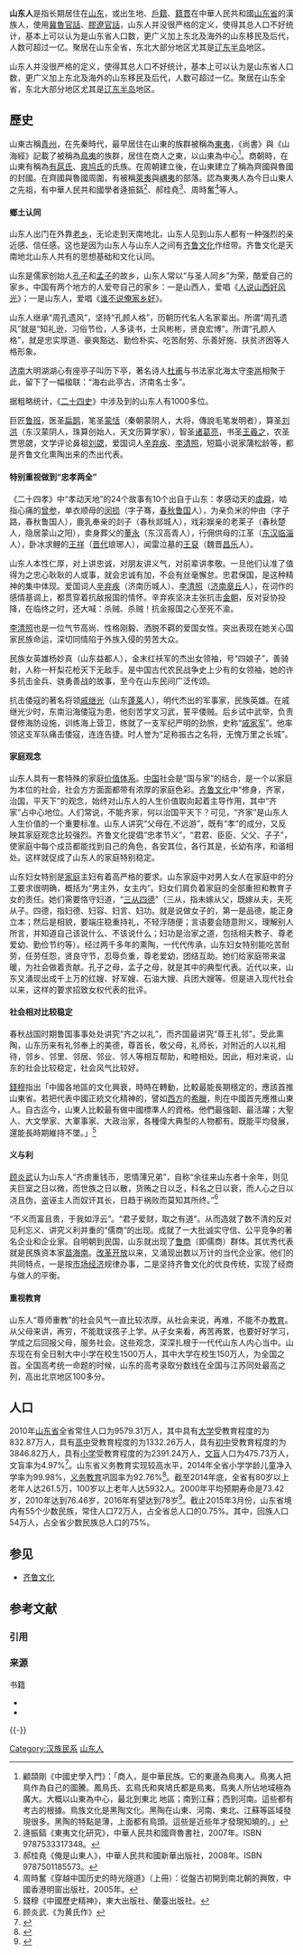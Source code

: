 {{Refimprove|time=2019-12-20T18:51:11+00:00}}
{{inappropriate tone|time=2016-07-27T16:59:17+00:00}}
{{Infobox ethnic group
|group       =山東人
|native_name_lang = zh
|image = {{image array |perrow=5 |width=75 |height=90
| image1 = Chinese_woodcut,_Famous_medical_figures;_Chunyu_Yi_Wellcome_L0039318.jpg | caption1 = [[淳于意|淳于意]]
| image2 = Half_Portraits_of_the_Great_Sage_and_Virtuous_Men_of_Old_-_Meng_Ke_(孟軻).jpg | caption2 = [[孟子|孟子]]
| image3 = Wang_Xizhi.jpg | caption3 = [[王羲之|王羲之]]
| image4 =| caption4 = [[盧泰愚|盧泰愚]]
| image5 = Samuel_ting_10-19-10.jpg | caption5 = [[丁肇中|丁肇中]]
| image7 = CY_Leung_Chopped_2013.jpg | caption7 = [[梁振英|梁振英]]
| image8 = Leroy_Chiao_Astronaut.jpg | caption8 = [[焦立中|焦立中]]
| image9 = Fan_Bingbing_2018.jpg | caption9 = [[范冰冰|范冰冰]]
| image10 =| caption10 = [[李雪健|李雪健]]
| image57 = Fan-siu-wong-2010-5-22-17-44-57.jpg | caption57 = [[樊少皇|樊少皇]]
}} 
|popplace   = {{PRC}}（[[山東|山東]]和[[中國東北地區|東北]]）<br />{{ROC}} （1949年移民到台湾）<br />{{Flagcountry|Republic of Korea}}，{{Hong Kong}}，{{USA}}，{{UK}}
|languages    = [[普通话|普通话]]、[[山東話|山東話]]、其他
|religions    = 傳統的[[佛教|佛教]]（[[漢傳佛教|漢傳佛教]]）、[[儒教_(宗教)|儒教]]、[[道教|道教]]、[[中國民間信仰|中國民間信仰]]
|related      = [[漢族|漢族]]
}}

'''山东人'''是指长期居住在[[山东|山东]]，或出生地、[[戶籍|戶籍]]、[[籍貫|籍貫]]在中華人民共和國[[山东省|山东省]]的漢族人，使用[[冀魯官話|冀魯官話]]、[[膠遼官話|膠遼官話]]，山东人并没很严格的定义，使得其总人口不好统计，基本上可以认为是山东省人口数，更广义加上东北及海外的山东移民及后代，人数可超过一亿。聚居在山东全省，东北大部分地区尤其是[[辽东半岛|辽东半岛]]地区。

山东人并没很严格的定义，使得其总人口不好统计，基本上可以认为是山东省人口数，更广义加上东北及海外的山东移民及后代，人数可超过一亿。聚居在山东全省，东北大部分地区尤其是[[辽东半岛|辽东半岛]]地区。

== 歷史 ==
{{see also|東夷|}}

山東古稱[[青州_(九州)|青州]]，在先秦時代，最早居住在山東的族群被稱為[[東夷|東夷]]，《尚書》與《山海經》記載了被稱為[[鳥夷|鳥夷]]的族群，居住在商人之東，以山東為中心<ref>顧頡剛《中國史學入門》：「商人，是中華民族。它的東邊為鳥夷人。鳥夷人把鳥作為自己的圖騰。鳳鳥氏、玄鳥氏和爽鳩氏都是鳥夷。鳥夷人所佔地域極為廣大。大概以山東為中心，最北到東北 地區；南到江蘇；西到河南。這些都有考古的根據。鳥族文化是黑陶文化。黑陶在山東、河南、東北、江蘇等區域發現很多。黑陶的特點是薄，上面都有鳥頭。這些是近些年才發現知曉的。」</ref>。商朝時，在山東有稱為[[有扈氏|有扈氏]]、[[爽鸠氏|爽鸠氏]]的氏族。在周朝建立後，在山東建立了稱為齊國與魯國的封國。在齊國與魯國周圍，有被稱[[萊夷|萊夷]]與[[嵎夷|嵎夷]]的部落。認為東夷人為今日山東人之先祖，有中華人民共和國學者逄振鎬<ref>逄振鎬《東夷文化研究》，中華人民共和國齊魯書社，2007年。ISBN 9787533317348。</ref>、郝桂堯<ref>郝桂堯《俺是山東人》，中華人民共和國新華出版社，2008年。ISBN 9787501185573。</ref>、周時奮<ref>周時奮《穿越中国历史的時光隧道》（上冊）：從盤古初開到南北朝的興敗，中國香港明窗出版社，2005年。</ref>等人。

==== 鄉土认同 ====

山东人出门在外靠[[老乡|老乡]]，无论走到天南地北，山东人见到山东人都有一种强烈的亲近感、信任感。这也是因为山东人与山东人之间有[[齐鲁文化|齐鲁文化]]作纽带。齐鲁文化是天南地北山东人共有的思想基础和文化认同。

山东是儒家创始人[[孔子|孔子]]和[[孟子|孟子]]的故乡，山东人常以“与圣人同乡”为荣，酷爱自己的家乡。中国有两个地方的人爱夸自己的家乡：一是山西人，爱唱《[[人说山西好风光|人说山西好风光]]》；一是山东人，爱唱《[[谁不说俺家乡好|谁不说俺家乡好]]》。

山东人继承“周孔遗风”，坚持“孔颜人格”，历朝历代名人名家辈出。所谓“周孔遗风”就是“知礼逊，习俗节俭，人多读书，士风彬彬，贤良宏博”。所谓“孔颜人格”，就是忠实厚道、豪爽豁达、勤俭朴实、吃苦耐劳、乐善好施、扶贫济困等人格形象。

[[济南|济南]]大明湖湖心有座亭子叫历下亭，著名诗人[[杜甫|杜甫]]与书法家北海太守[[李邕|李邕]]相聚于此，留下了一幅楹联：“海右此亭古，济南名士多”。

据粗略统计，《[[二十四史|二十四史]]》中涉及到的山东人有1000多位。

巨匠[[鲁班|鲁班]]，医圣[[扁鹊|扁鹊]]，笔圣[[蒙恬|蒙恬]]（秦朝蒙阴人，大将，傳說毛笔发明者），算圣[[刘洪|刘洪]]（东汉蒙阴人，珠算创始人，天文历算学家），智圣[[诸葛亮|诸葛亮]]，书圣[[王羲之|王羲之]]，农圣贾思勰，文学评论鼻祖[[刘勰|刘勰]]，爱国词人[[辛弃疾|辛弃疾]]、[[李清照|李清照]]，短篇小说家蒲松龄等，都是齐鲁文化熏陶出来的杰出代表。

==== 特别重视做到“忠孝两全” ====

《二十四孝》中“孝动天地”的24个故事有10个出自于山东：孝感动天的[[虞舜|虞舜]]，啮指心痛的[[曾参|曾参]]，单衣顺母的[[闵损|闵损]]（字子骞，[[春秋|春秋]][[鲁国|鲁国]]人），为亲负米的仲由（字子路，春秋鲁国人），鹿乳奉亲的剡子（春秋郯城人），戏彩娱亲的老莱子（春秋楚人，隐居蒙山之阳），卖身葬父的[[董永|董永]]（东汉高青人），行佣供母的江革（[[东汉|东汉]][[临淄|临淄]]人），卧冰求鲤的[[王祥|王祥]]（[[晋代|晋代]]琅琊人），闻雷泣墓的[[王裒|王裒]]（魏晋[[昌乐|昌乐]]人）。

山东人本性仁厚，对上讲忠诚，对朋友讲义气，对前辈讲孝敬。一旦他们认准了值得为之忠心耿耿的人或事，就会忠诚有加，不会有丝毫懈怠。忠君保国，是这种精神的集中体现。爱国词人[[辛弃疾|辛弃疾]]（济南历城人）、[[李清照|李清照]]（[[济南|济南]][[章丘|章丘]]人），在词作的感情基调上，都贯穿着抗敌报国的情怀。辛弃疾坚决主张抗击[[金朝|金朝]]，反对妥协投降，在临终之时，还大喊：杀贼、杀贼！抗金报国之心至死不渝。

[[李清照|李清照]]也是一位气节高尚、性格刚毅、洒脱不羁的爱国女性。突出表现在她关心国家民族命运，深切同情陷于外族入侵的劳苦大众。

民族女英雄杨妙真（山东益都人），金末红袄军的杰出女领袖，号“四娘子”，善骑射，人称一杆梨花枪天下无敌手。是中国古代农民战争史上少有的女领袖，她的许多抗击金兵、骁勇善战的故事，至今在山东民间广泛传颂。

抗击倭寇的著名将领[[戚继光|戚继光]]（山东[[蓬莱市|蓬莱]]人），明代杰出的军事家，民族英雄。在戚继光少时，东南沿海倭寇为患，他刻苦学文习武，誓平倭贼。后乡试中武举，负责督修海防设施，训练海上营卫，练就了一支军纪严明的劲旅，史称“[[戚家军|戚家军]]”。他率领这支军队痛击倭寇，连连告捷。时人誉为“足称振古之名将，无愧万里之长城”。

==== 家庭观念 ====
山东人具有一套特殊的家庭[[价值体系|价值体系]]。[[中国|中国]]社会是“国与家”的结合，是一个以家庭为本位的社会，社会方方面面都带有浓厚的家庭色彩。[[齐鲁文化|齐鲁文化]]中“修身，齐家，治国，平天下”的观念，始终对山东人的人生价值取向起着主导作用，其中“齐家”占中心地位。人们常说，不能齐家，何以治国平天下？可见，“齐家”是山东人人生价值的一个重要标准。山东人讲究“父母在,不远游”，既有“孝”的成分，又反映其家庭观念比较强烈。齐鲁文化提倡“忠孝节义”，“君君、臣臣、父父、子子”，使家庭中每个成员都能找到自己的角色，各安其位，各行其是，长幼有序，和谐相处。这样就促成了山东人的家庭特别稳定。

山东妇女特别是[[家庭|家庭]]主妇有着高严格的要求。山东家庭中对男人女人在家庭中的分工要求很明确，概括为“男主外，女主内”。妇女们肩负着家庭的全部重担和教育子女的责任。她们需要恪守妇道，“[[三从四德|三从四德]]”（三从，指未嫁从父，既嫁从夫，夫死从子。四德，指妇德、妇容、妇言、妇功。就是说做女子的，第一是品德，能正身立本；然后是相貌，要端庄稳重持礼，不轻浮随便；言语要会随意附义，理解别人所言，并知道自己该说什么、不该说什么；妇功是治家之道，包括相夫教子、尊老爱幼、勤俭节约等）。经过两千多年的熏陶，一代代传承，山东妇女特别能吃苦耐劳，任劳任怨，贤良守节，忍辱负重，尊老爱幼，团结互助。她们给家庭带来温暖，为社会做着贡献。孔子之母，孟子之母，就是其中的典型代表。近代以来，山东又涌现出成千上万的红嫂、好军嫂、石油大嫂、兵团大嫂等。但是进入现代社会以来，这样的要求招致女权代表的批评。

==== 社会相对比较稳定 ====
春秋战国时期鲁国事事处处讲究“齐之以礼”，而齐国最讲究“尊王礼邻”。受此熏陶，山东历来有礼邻奉上的美德，尊首长，敬父母，礼师长，对附近的人以礼相待，邻乡、邻里、邻居、邻业、邻人等相互帮助，和睦相处。因此，相对来说，山东的社会比较稳定，社会风气比较好。

[[錢穆|錢穆]]指出「中國各地區的文化興衰，時時在轉動，比較最能長期穩定的，應該首推山東省。若把代表中國正統文化精神的，譬如[[西方|西方]]的[[希臘|希臘]]，則在中國首先應推山東人。自古迄今，山東人比較最有做中國標準人的資格。他們最強韌、最活躍；大聖人、大文學家、大軍事家、大政治家，各種偉大典型的人物都有。既能平均發展，還能長時期維持不墜。」<ref>錢穆《中國歷史精神》，東大出版社、蘭臺出版社。</ref>

==== 义与利 ====
[[顾炎武|顾炎武]]认为山东人“齐虏重钱币，恩情薄兄弟”，自称“余往来山东者十余年，则见夫巨室之日以微，而世族之日以散，货贿之日以乏，科名之日以衰，而人心之日以浇且伪，盗诬主人而奴讦其长，日趋于祸败而莫知其所终。”<ref>顾炎武.《为黄氏作》</ref> 

“不义而富且贵，于我如浮云”。“君子爱财，取之有道”。从而造就了数不清的反对见利忘义、讲究义利并重的“儒商”的出现。成就了一大批诚实守信、公平竞争的著名企业和企业家。自明朝到民国，山东就出现了[[鲁商|鲁商]]（即儒商）群体。其优秀代表就是民族资本家[[苗海南|苗海南]]。[[改革开放|改革开放]]以来，又涌现出数以万计的当代企业家。他们的共同特点，一是按[[市场经济|市场经济]]规律办事，二是坚持齐鲁文化的优良传统，实现了经商与做人的平衡。

==== 重视教育 ====
山东人“尊师重教”的社会风气一直比较浓厚。从社会来说，再难，不能不办[[教育|教育]]。从父母来讲，再穷，不能耽误孩子上学。从子女来看，再苦再累，也要好好学习，学成之后回报父母，服务社会。这些观念，深深扎根于一代代山东人内心当中。山东现在有全日制大中小学在校生1500万人，其中大学在校生150万人，为全国之首。全国高考统一命题的时候，山东的高考录取分数线在全国与江苏同处最高之列，高出北京地区100多分。

== 人口 ==
2010年[[山东省|山东省]]全省常住人口为9579.31万人，其中具有[[大学|大学]]受教育程度的为832.87万人，具有[[高中|高中]]受教育程度的为1332.26万人，具有[[初中|初中]]受教育程度的为3846.82万人，具有[[小学|小学]]受教育程度的为2391.24万人，[[文盲|文盲]]人口为475.73万人，文盲率为4.97%<ref name=人口>{{cite web|title=中国山东人口结构|url=http://www.shandong.gov.cn/col/col1073/index.html|website=山东省人民政府|publisher=《山东省2010年第六次全国人口普查主要数据公报》|accessdate=2016-11-28|deadurl=yes|archiveurl=https://web.archive.org/web/20161002101647/http://www.shandong.gov.cn/col/col1073/index.html|archivedate=2016-10-02}}</ref>。山东省义务教育实现较高水平，2014年全省小学学龄儿童净入学率为99.98%，[[义务教育|义务教育]]巩固率为92.76%<ref name=公报>{{cite web|title=2014年山东省教育事业发展统计公报|url=http://www.sdedu.gov.cn/sdjy/jygk/index.html|website=山东省教育厅|accessdate=2016-11-28|date=2015年2月12日|archive-url=https://web.archive.org/web/20161129145650/http://www.sdedu.gov.cn/sdjy/jygk/index.html|archive-date=2016年11月29日|dead-url=yes}}</ref>。截至2014年底，全省有80岁以上老年人达261.5万，100岁以上老年人达5932人。2000年平均预期寿命是73.42岁，2010年达到76.46岁，2016年有望达到78岁<ref>{{cite web|author1=郭学军|title=今年山东老人平均寿命达到78岁 百岁老人菏泽最多|url=http://sd.dzwww.com/sdnews/201606/t20160627_14523954.htm|website=大众网|publisher=生活日报|accessdate=2016-12-03|date=2016-06-27|archive-date=2016-12-20|archive-url=https://web.archive.org/web/20161220040856/http://sd.dzwww.com/sdnews/201606/t20160627_14523954.htm|dead-url=no}}</ref>。截止2015年3月份，山东省境内有55个少数民族，常住人口72万人，占全省总人口的0.75%。其中，回族人口54万人，占全省少数民族总人口的75%。

== 参见 ==
* [[齐鲁文化|齐鲁文化]]

== 参考文献 ==
=== 引用 ===
{{Reflist}}

=== 来源 ===
{{ReflistH}}
; 书籍
* <cite id="CITEREF山东省志·人物志">{{cite book |url = http://www.sdsqw.cn/bin/mse.exe?seachword=%u5C71%u4E1C%u5FEB%u4E66&K=a&A=84&run=12#0 |editor = 山东省地方史志编纂委员会 |title=山东省志·人物志 |year=2003 |publisher=山东人民出版社 |ISBN = 7209034277 }}{{Dead link|date=2019年10月 |bot=InternetArchiveBot |fix-attempted=yes }}
* <cite id="CITEREF山东省志·诸子名家志">{{cite book |url = http://www.sdsqw.cn/bin/mse.exe?seachword=%u5C71%u4E1C%u5FEB%u4E66&K=a&A=88&run=12#0 |editor=《山东省志·诸子名家志》编纂委员会 |title=山东省志·诸子名家志 |date=2001-09 |publisher=山东人民出版社 |ISBN = 7-209-02827-7 }}{{Dead link|date=2019年10月 |bot=InternetArchiveBot |fix-attempted=yes }}
{{ReflistF}}

{{-}}
{{漢族民系}}
{{Shandong topics}}

[[Category:汉族民系|Category:汉族民系]]
[[Category:山东人|]]